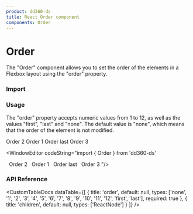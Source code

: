 ```yaml
---
product: dd360-ds
title: React Order component
components: Order
---
```


# Order

The "Order" component allows you to set the order of the elements in a Flexbox layout using the "order" property.

### Import

<WindowEditor codeString="import { Order } from 'dd360-ds'" />
<WindowEditor codeString="import Order from 'dd360-ds/Order'" />

### Usage

The "order" property accepts numeric values from 1 to 12, as well as the values "first", "last" and "none".
The default value is "none", which means that the order of the element is not modified.

<ContainerComponentDoc className="flex justify-between">
    <Order order="2">Order 2</Order>
    <Order order="1">Order 1</Order>
    <Order order="last">Order last</Order>
    <Order order="3">Order 3</Order>
</ContainerComponentDoc>

<WindowEditor codeString="import { Order } from 'dd360-ds'

<Container className='flex justify-between'>
&nbsp;&nbsp;<Order order='2'>Order 2</Order>
&nbsp;&nbsp;<Order order='1'>Order 1</Order>
&nbsp;&nbsp;<Order order='last'>Order last</Order>
&nbsp;&nbsp;<Order order='3'>Order 3</Order>
</Container> "/>

### API Reference

<CustomTableDocs
    dataTable={[
        { title: 'order', default: null, types: ['none', '1', '2', '3', '4', '5', '6', '7', '8', '9', '10', '11', '12', 'first', 'last'], required: true },
        { title: 'children', default: null, types: ['ReactNode'] }
    ]}
/>
